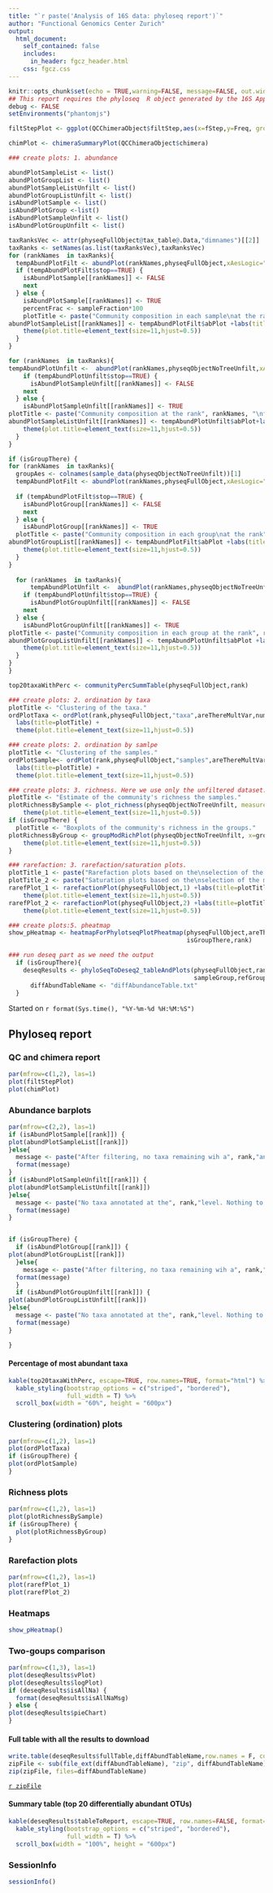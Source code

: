 ```yaml
---
title: "`r paste('Analysis of 16S data: phyloseq report')`"
author: "Functional Genomics Center Zurich"
output: 
  html_document:
    self_contained: false
    includes:
      in_header: fgcz_header.html
    css: fgcz.css
---
```


```r
knitr::opts_chunk$set(echo = TRUE,warning=FALSE, message=FALSE, out.width = "49%")
## This report requires the phyloseq  R object generated by the 16S App
debug <- FALSE
setEnvironments("phantomjs")
```

```r
filtStepPlot <- ggplot(QCChimeraObject$filtStep,aes(x=fStep,y=Freq, group=sample)) + geom_line(aes(color=sample)) + geom_point(aes(color=sample)) + xlab("Filtering Step") + ylab("Read Count")
```

```r
chimPlot <- chimeraSummaryPlot(QCChimeraObject$chimera)
```


```r
### create plots: 1. abundance

abundPlotSampleList <- list()
abundPlotGroupList <- list()
abundPlotSampleListUnfilt <- list()
abundPlotGroupListUnfilt <- list()
isAbundPlotSample <- list()
isAbundPlotGroup <-list()
isAbundPlotSampleUnfilt <- list()
isAbundPlotGroupUnfilt <- list()

taxRanksVec <- attr(physeqFullObject@tax_table@.Data,"dimnames")[[2]]
taxRanks <- setNames(as.list(taxRanksVec),taxRanksVec)
for (rankNames  in taxRanks){
  tempAbundPlotFilt <- abundPlot(rankNames,physeqFullObject,xAesLogic="S",numTopRanks,group)
  if (tempAbundPlotFilt$stop==TRUE) {
    isAbundPlotSample[[rankNames]] <- FALSE
    next
  } else {
    isAbundPlotSample[[rankNames]] <- TRUE
    percentFrac <- sampleFraction*100
    plotTitle <- paste("Community composition in each sample\nat the rank", rankNames, "for the filtered dataset. Only taxa observed at least",rawCount, "\ntimes in at least", percentFrac,"% of the samples are kept.")
abundPlotSampleList[[rankNames]] <- tempAbundPlotFilt$abPlot +labs(title=plotTitle) + 
    theme(plot.title=element_text(size=11,hjust=0.5))
  }
}

for (rankNames  in taxRanks){
tempAbundPlotUnfilt <-  abundPlot(rankNames,physeqObjectNoTreeUnfilt,xAesLogic="S",numTopRanks,group)
    if (tempAbundPlotUnfilt$stop==TRUE) {
      isAbundPlotSampleUnfilt[[rankNames]] <- FALSE
    next
  } else {
    isAbundPlotSampleUnfilt[[rankNames]] <- TRUE
plotTitle <- paste("Community composition at the rank", rankNames, "\nfor the unfiltered dataset.")
abundPlotSampleListUnfilt[[rankNames]] <- tempAbundPlotUnfilt$abPlot+labs(title=plotTitle) + 
    theme(plot.title=element_text(size=11,hjust=0.5))
  }
}

if (isGroupThere) {
for (rankNames  in taxRanks){
  groupAes <- colnames(sample_data(physeqObjectNoTreeUnfilt))[1]
  tempAbundPlotFilt <- abundPlot(rankNames,physeqFullObject,xAesLogic="G",numTopRanks,group)
  
  if (tempAbundPlotFilt$stop==TRUE) {
    isAbundPlotGroup[[rankNames]] <- FALSE
    next
  } else {
    isAbundPlotGroup[[rankNames]] <- TRUE
  plotTitle <- paste("Community composition in each group\nat the rank", rankNames, "for the filtered dataset. Only taxa observed at least",rawCount, "\ntimes in at least", percentFrac,"% of the samples are kept.")
abundPlotGroupList[[rankNames]] <- tempAbundPlotFilt$abPlot +labs(title=plotTitle) + 
    theme(plot.title=element_text(size=11,hjust=0.5))
  }
}
  
  for (rankNames  in taxRanks){
      tempAbundPlotUnfilt <-  abundPlot(rankNames,physeqObjectNoTreeUnfilt,xAesLogic="G",numTopRanks,group)
    if (tempAbundPlotUnfilt$stop==TRUE) {
      isAbundPlotGroupUnfilt[[rankNames]] <- FALSE 
    next
  } else {
    isAbundPlotGroupUnfilt[[rankNames]] <- TRUE
plotTitle <- paste("Community composition in each group at the rank", rankNames, "\nfor the unfiltered dataset.")
abundPlotGroupListUnfilt[[rankNames]] <- tempAbundPlotUnfilt$abPlot +labs(title=plotTitle) + 
    theme(plot.title=element_text(size=11,hjust=0.5))
  }
}
}
```

```r
top20taxaWithPerc <- communityPercSummTable(physeqFullObject,rank)
```

```r
### create plots: 2. ordination by taxa
plotTitle <- "Clustering of the taxa."
ordPlotTaxa <- ordPlot(rank,physeqFullObject,"taxa",areThereMultVar,numTopRanks,isGroupThere)+
  labs(title=plotTitle) + 
  theme(plot.title=element_text(size=11,hjust=0.5))
```

```r
### create plots: 2. ordination by samlpe
plotTitle <- "Clustering of the samples."
ordPlotSample<- ordPlot(rank,physeqFullObject,"samples",areThereMultVar,numTopRanks,isGroupThere)+
  labs(title=plotTitle) + 
  theme(plot.title=element_text(size=11,hjust=0.5))
```

```r
### create plots: 3. richness. Here we use only the unfiltered dataset.
plotTitle <- "Estimate of the community's richness the samples."
plotRichnessBySample <- plot_richness(physeqObjectNoTreeUnfilt, measures=c("Shannon")) +labs(title=plotTitle) + 
    theme(plot.title=element_text(size=11,hjust=0.5))
if (isGroupThere) {
  plotTitle <- "Boxplots of the community's richness in the groups."
plotRichnessByGroup <- groupModRichPlot(physeqObjectNoTreeUnfilt, x=group,measures=c("Shannon"))+labs(title=plotTitle) + 
    theme(plot.title=element_text(size=11,hjust=0.5))
}
```

```r
### rarefaction: 3. rarefaction/saturation plots.
plotTitle_1 <- paste("Rarefaction plots based on the\nselection of the most abundant", numTopRanks, "ranks")
plotTitle_2 <- paste("Saturation plots based on the\nselection of the most abundant", numTopRanks, "ranks")
rarefPlot_1 <- rarefactionPlot(physeqFullObject,1) +labs(title=plotTitle_1) + 
    theme(plot.title=element_text(size=11,hjust=0.5))
rarefPlot_2 <- rarefactionPlot(physeqFullObject,2) +labs(title=plotTitle_2) + 
    theme(plot.title=element_text(size=11,hjust=0.5))
```

```r
### create plots:5. pheatmap
show_pHeatmap <- heatmapForPhylotseqPlotPheatmap(physeqFullObject,areThereMultVar,
                                                 isGroupThere,rank)
```

```r
### run deseq part as we need the output
  if (isGroupThere){
    deseqResults <- phyloSeqToDeseq2_tableAndPlots(physeqFullObject,rank,group=group,
                                                   sampleGroup,refGroup)
      diffAbundTableName <- "diffAbundanceTable.txt"
  }
```
Started on `r format(Sys.time(), "%Y-%m-%d %H:%M:%S")`

## Phyloseq report {.tabset}
### QC and chimera report
```r
par(mfrow=c(1,2), las=1)
plot(filtStepPlot)
plot(chimPlot)
```

### Abundance barplots
```r
par(mfrow=c(2,2), las=1)
if (isAbundPlotSample[[rank]]) {
plot(abundPlotSampleList[[rank]])
}else{
  message <- paste("After filtering, no taxa remaining wih a", rank,"annotaton. Nothing to show.")
  format(message)
}
if (isAbundPlotSampleUnfilt[[rank]]) {
plot(abundPlotSampleListUnfilt[[rank]])
}else{
  message <- paste("No taxa annotated at the", rank,"level. Nothing to show.")
  format(message)
}


if (isGroupThere) {
  if (isAbundPlotGroup[[rank]]) {
plot(abundPlotGroupList[[rank]])
  }else{
    message <- paste("After filtering, no taxa remaining wih a", rank,"annotaton. Nothing to show.")
  format(message)  
  }
  if (isAbundPlotGroupUnfilt[[rank]]) {
plot(abundPlotGroupListUnfilt[[rank]])
}else{
  message <- paste("No taxa annotated at the", rank,"level. Nothing to show.")
  format(message)
}

}
```

#### Percentage of most abundant taxa
```r
kable(top20taxaWithPerc, escape=TRUE, row.names=TRUE, format="html") %>%
  kable_styling(bootstrap_options = c("striped", "bordered"),
                full_width = T) %>%
  scroll_box(width = "60%", height = "600px")
```

### Clustering (ordination) plots
```r
par(mfrow=c(1,2), las=1)
plot(ordPlotTaxa)
if (isGroupThere) {
plot(ordPlotSample)
}
```

### Richness plots
```r
par(mfrow=c(1,2), las=1)
plot(plotRichnessBySample)
if (isGroupThere) {
  plot(plotRichnessByGroup)
}
```

### Rarefaction plots
```r
par(mfrow=c(1,2), las=1)
plot(rarefPlot_1)
plot(rarefPlot_2)
```

### Heatmaps
```r
show_pHeatmap()
```

### Two-goups comparison
```r
par(mfrow=c(1,3), las=1)
plot(deseqResults$vPlot)
plot(deseqResults$logPlot)
if (deseqResults$isAllNa) {
  format(deseqResults$isAllNaMsg)
} else {
plot(deseqResults$pieChart)
}
```

#### Full table with all the results to download
```r
write.table(deseqResults$fullTable,diffAbundTableName,row.names = F, col.names = T, quote = F,sep = "\t")
zipFile <- sub(file_ext(diffAbundTableName), "zip", diffAbundTableName)
zip(zipFile, files=diffAbundTableName)
```

[`r zipFile`](`r zipFile`)

#### Summary table (top 20 differentially abundant OTUs)
```r
kable(deseqResults$tableToReport, escape=TRUE, row.names=FALSE, format="html") %>%
  kable_styling(bootstrap_options = c("striped", "bordered"),
                full_width = T) %>%
  scroll_box(width = "100%", height = "600px")
```

### SessionInfo
```r
sessionInfo()
```
